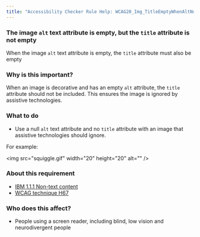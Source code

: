 ```yaml
---
title: "Accessibility Checker Rule Help: WCAG20_Img_TitleEmptyWhenAltNull"
---
```


<div className="toolHelp">
<Row>
<Column colLg={16} colMd={8} colSm={4} className="toolHead">

### The image `alt` text attribute is empty, but the `title` attribute is not empty

<div id="locLevel"></div>

When the image `alt` text attribute is empty, the `title` attribute must also be empty

</Column>
</Row>
<Row>
<Column colLg={11} colMd={5} colSm={4} className="toolMain">

### Why is this important?

When an image is decorative and has an empty `alt` attribute, the `title` attribute should not be included. This ensures the image is ignored by assistive technologies.

<div id="locSnippet"></div>

### What to do

* Use a null `alt` text attribute and no `title` attribute with an image that assistive technologies should ignore.

For example:

<CodeSnippet type="single" light={true}>&lt;img src="squiggle.gif" width="20" height="20" alt="" /&gt;</CodeSnippet>

</Column>
<Column colLg={5} colMd={3} colSm={4} className="toolLeft">

### About this requirement

* [IBM 1.1.1 Non-text content](https://www.ibm.com/able/requirements/requirements/#1_1_1)
* [WCAG technique H67](https://www.w3.org/WAI/WCAG21/Techniques/html/H67)

### Who does this affect?

* People using a screen reader, including blind, low vision and neurodivergent people

</Column>
</Row>
</div>

